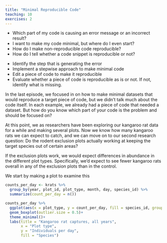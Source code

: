 ```yaml
---
title: "Minimal Reproducible Code"
teaching: 10
exercises: 2
---
```


:::::::::::::::::::::::::::::::::::::: questions 

- Which part of my code is causing an error message or an incorrect result?
- I want to make my code minimal, but where do I even start?
- How do I make non-reproducible code reproducible?
- How do I tell whether a code snippet is reproducible or not?

::::::::::::::::::::::::::::::::::::::::::::::::

::::::::::::::::::::::::::::::::::::: objectives

- Identify the step that is generating the error
- Implement a stepwise approach to make minimal code
- Edit a piece of code to make it reproducible
- Evaluate whether a piece of code is reproducible as is or not. If not, identify what is missing.

::::::::::::::::::::::::::::::::::::::::::::::::

In the last episode, we focused in on how to make minimal datasets that would reproduce a target piece of code, but we didn't talk much about the code itself. In each example, we already had a piece of code that needed a dataset. But how do you know which part of your code is the problem and should be focused on?

At this point, we as researchers have been exploring our kangaroo rat data for a while and making several plots. Now we know how many kangaroo rats we can expect to catch, and we can move on to our second research question: Do the rodent exclusion plots actually working at keeping the target species out of certain areas?

If the exclusion plots work, we would expect differences in abundance in the different plot types. Specifically, we'd expect to see fewer kangaroo rats overall in any of the exclusion plots than in the control.

We start by making a plot to examine this 

```r
counts_per_day <- krats %>%
  group_by(year, plot_id, plot_type, month, day, species_id) %>%
  summarize(count_per_day = n())

counts_per_day %>%
  ggplot(aes(x = plot_type, y = count_per_day, fill = species_id, group = interaction(plot_type, species_id)))+
  geom_boxplot(outlier.size = 0.5)+
  theme_minimal()+
  labs(title = "Kangaroo rat captures, all years",
       x = "Plot type",
       y = "Individuals per day",
       fill = "Species")
```
